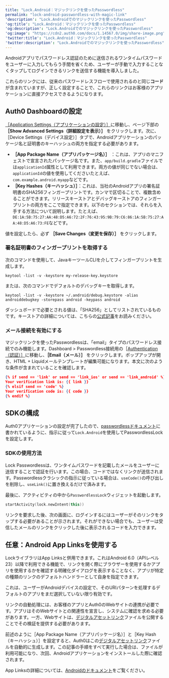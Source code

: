 ```yaml
---
title: "Lock.Android：マジックリンクを使ったPasswordless"
permalink: "lock-android-passwordless-with-magic-link"
'description': "Lock.Androidでのマジックリンクを使ったPasswordless"
'og:title': "Lock.Android：マジックリンクを使ったPasswordless"
'og:description': "Lock.Androidでのマジックリンクを使ったPasswordless"
'og:image': "https://cdn2.auth0.com/docs/1.14567.0/img/share-image.png"
'twitter:title': "Lock.Android：マジックリンクを使ったPasswordless"
'twitter:description': "Lock.Androidでのマジックリンクを使ったPasswordless"
---
```


Androidアプリでパスワードレス認証のために送信されるワンタイムパスワードをユーザーに入力してもらう手間を省くため、ユーザーが手動で入力することなくタップしてログインできるリンクを送信する機能を導入しました。

これらのリンクには、従来のパスワードレスフローで使用されるのと同じ**コード** が含まれていますが、正しく設定することで、これらのリンクはお客様のアプリケーションに直接アクセスできるようになります。

## Auth0 Dashboardの設定

[［Application Settings（アプリケーションの設定）］](https://manage.auth0.com/#/applications/{yourClientId}/settings)に移動し、ページ下部の **［Show Advanced Settings（詳細設定を表示）］** をクリックします。次に、［Device Settings（デバイス設定）］タブで、Androidアプリケーションのパッケージ名と証明書のキーハッシュの両方を指定する必要があります。

* **［App Package Name（アプリパッケージ名）］** ：これは、アプリのマニフェストで宣言されたパッケージ名です。また、`app/build.gradle`ファイルでは`applicationId`属性として利用できます。両方の値が同じでない場合は、`applicationId`の値を使用してくださいたとえば、`com.example.android.myapp`などです。
* **［Key Hashes（キーハッシュ）］**：これは、当社のAndroidアプリの署名証明書のSHA256フィンガープリントです。カンマで区切ることで、複数含めることができます。リリースキーストアとデバッグキーストアのフィンガープリントの両方をここで指定できます。以下のセクションでは、それらを入手する方法について説明します。たとえば、`DE:1A:5B:75:27:AA:48:D5:A6:72:2F:76:43:95:9B:79:C6:86:1A:5B:75:27:AA:48:D5:A6:73:FE`などです。

値を設定したら、必ず **［Save Changes（変更を保存）］** をクリックします。

### 署名証明書のフィンガープリントを取得する

次のコマンドを使用して、JavaキーツールCLIを介してフィンガープリントを生成します。

`keytool -list -v -keystore my-release-key.keystore`

または、次のコマンドでデフォルトのデバッグキーを取得します。

`keytool -list -v -keystore ~/.android/debug.keystore -alias androiddebugkey -storepass android -keypass android`

ダッシュボードで必要とされる値は、「SHA256」としてリストされているものです。キーストアの詳細については、こちらの[公式記事](https://developer.android.com/studio/publish/app-signing)をお読みください。

### メール接続を有効にする

マジックリンクを使った<Tooltip data-tooltip-id="react-containers-DefinitionTooltip-0" href="/ja-jp/glossary?term=passwordless" tip="パスワードレス: 最初の要素としてパスワードに依存しない認証の形式。" cta="用語集の表示">Passwordless</Tooltip>は、「email」タイプのパスワードレス接続でのみ機能します。Dashboard > Passwordless接続用の［[Authentication（認証）］](https://manage.auth0.com/#/applications/authentication)に移動し、**［Email（メール）］** をクリックします。ポップアップが開き、HTML + Liquidメールテンプレートが編集可能になります。本文に次のような条件が含まれていることを確認します。

```json lines
{% if send == 'link' or send == 'link_ios' or send == 'link_android' %}
Your verification link is: {{ link }}
{% elsif send == 'code' %}
Your verification code is: {{ code }}
{% endif %}
```

## SDKの構成

Auth0アプリケーションの設定が完了したので、[passwordlessドキュメント](/ja-jp/libraries/lock-android/v2/passwordless)に書かれているように、指示に従って`Lock.Android`を使用してPasswordlessLockを設定します。

### SDKの使用方法

Lock Passwordlessは、ワンタイムパスワードを記載したメールをユーザーに送信することで認証を行います。この場合、コードではなくリンクが送信されます。Passwordlessクラシックの指示に従っている場合は、`useCode()`の呼び出しを削除し、`useLink()`に置き換えるだけで済みます。

最後に、アクティビティの中から`PasswordlessLock`ウィジェットを起動します。

```kotlin lines
startActivity(lock.newIntent(this))
```

リンクを要求した後、次の画面に、ログインするにはユーザーがそのリンクをタップする必要があることが示されます。それができない場合でも、ユーザーは受信したメールのリンクをクリックした後に表示されるコードを入力できます。

## 任意：Android App Linksを使用する

LockライブラリはApp Linksと併用できます。これはAndroid 6.0（APIレベル23）以降で利用できる機能で、リンクを開く際にブラウザーを使用するかアプリを使用するかを確認する明確化ダイアログを表示することなく、アプリが特定の種類のリンクのデフォルトハンドラーとして自身を指定できます。

これは、ユーザーがAndroidデバイスの設定で、そのURIパターンを処理するデフォルトのアプリをまだ選択していない限り有効です。

リンクの自動処理には、お客様のアプリとAuth0のWebサイトの連携が必要です。アプリはそのWebサイトとの関連性を宣言し、システムに確認を求める必要があります。一方、Webサイトは、[デジタルアセットリンク](https://developers.google.com/digital-asset-links/)ファイルを公開することでその検証を提供する必要があります。

前述のように［App Package Name（アプリパッケージ名）］と［Key Hash（キーハッシュ）］を設定すると、Auth0はこの[デジタルアセットリンク](https://developers.google.com/digital-asset-links/)ファイルを自動的に生成します。この記事の手順をすべて実行した場合は、ファイルが利用可能になり、次回、Androidアプリケーションをインストールした際に確認されます。

App Linksの詳細については、[Androidのドキュメント](https://developer.android.com/training/app-links/index.html)をご覧ください。